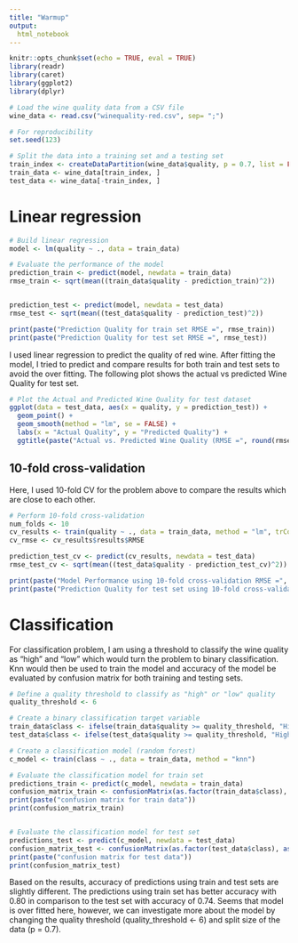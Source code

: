 ---
title: "Warmup"
output:
  html_notebook
---

```{r setup, include=TRUE}
knitr::opts_chunk$set(echo = TRUE, eval = TRUE)
library(readr)
library(caret)
library(ggplot2)
library(dplyr)

# Load the wine quality data from a CSV file
wine_data <- read.csv("winequality-red.csv", sep= ";")  

# For reproducibility
set.seed(123)

# Split the data into a training set and a testing set
train_index <- createDataPartition(wine_data$quality, p = 0.7, list = FALSE)
train_data <- wine_data[train_index, ]
test_data <- wine_data[-train_index, ]

```

# Linear regression

```{r}

# Build linear regression 
model <- lm(quality ~ ., data = train_data)

# Evaluate the performance of the model
prediction_train <- predict(model, newdata = train_data)
rmse_train <- sqrt(mean((train_data$quality - prediction_train)^2))


prediction_test <- predict(model, newdata = test_data)
rmse_test <- sqrt(mean((test_data$quality - prediction_test)^2))

print(paste("Prediction Quality for train set RMSE =", rmse_train))
print(paste("Prediction Quality for test set RMSE =", rmse_test))

```

I used linear regression to predict the quality of red wine. After fitting the model, I tried to predict and compare results for both train and test sets to avoid the over fitting. The following plot shows the actual vs predicted Wine Quality for test set.  
```{r}
# Plot the Actual and Predicted Wine Quality for test dataset
ggplot(data = test_data, aes(x = quality, y = prediction_test)) +
  geom_point() +
  geom_smooth(method = "lm", se = FALSE) +
  labs(x = "Actual Quality", y = "Predicted Quality") +
  ggtitle(paste("Actual vs. Predicted Wine Quality (RMSE =", round(rmse_test, 2), ")"))

```

## 10-fold cross-validation
Here, I used 10-fold CV for the problem above to compare the results which are close to each other. 
```{r}
# Perform 10-fold cross-validation
num_folds <- 10
cv_results <- train(quality ~ ., data = train_data, method = "lm", trControl = trainControl(method = "cv", number = num_folds))
cv_rmse <- cv_results$results$RMSE

prediction_test_cv <- predict(cv_results, newdata = test_data)
rmse_test_cv <- sqrt(mean((test_data$quality - prediction_test_cv)^2))

print(paste("Model Performance using 10-fold cross-validation RMSE =", cv_rmse))
print(paste("Prediction Quality for test set using 10-fold cross-validation RMSE =", rmse_test_cv))
```

# Classification
For classification problem, I am using a threshold to classify the wine quality as "high" and "low" which would turn the problem to binary classification. Knn would then be used to train the model and accuracy of the model be evaluated by confusion matrix for both training and testing sets.  

```{r}
# Define a quality threshold to classify as "high" or "low" quality
quality_threshold <- 6  

# Create a binary classification target variable
train_data$class <- ifelse(train_data$quality >= quality_threshold, "High Quality", "Low Quality")
test_data$class <- ifelse(test_data$quality >= quality_threshold, "High Quality", "Low Quality")

# Create a classification model (random forest)
c_model <- train(class ~ ., data = train_data, method = "knn")

# Evaluate the classification model for train set
predictions_train <- predict(c_model, newdata = train_data)
confusion_matrix_train <- confusionMatrix(as.factor(train_data$class), as.factor(predictions_train))
print(paste("confusion matrix for train data"))
print(confusion_matrix_train)


# Evaluate the classification model for test set
predictions_test <- predict(c_model, newdata = test_data)
confusion_matrix_test <- confusionMatrix(as.factor(test_data$class), as.factor(predictions_test))
print(paste("confusion matrix for test data"))
print(confusion_matrix_test)

```
Based on the results, accuracy of predictions using train and test sets are slightly different. The predictions using train set has better accuracy with 0.80 in comparison to the test set with accuracy of 0.74. Seems that model is over fitted here, however, we can investigate more about the model by changing the quality threshold (quality_threshold <- 6) and split size of the data (p = 0.7).  
